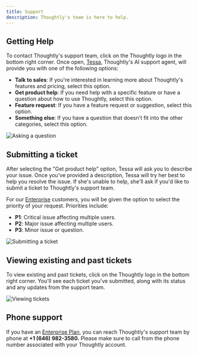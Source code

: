 ```yaml
---
title: Support
description: Thoughtly's team is here to help.
---
```


## Getting Help

To contact Thoughtly's support team, click on the Thoughtly logo in the bottom right corner. Once open, [Tessa](/resources/faq#who-is-tessa), Thoughtly's AI support agent, will provide you with one of the following options:

- **Talk to sales**: If you're interested in learning more about Thoughtly's features and pricing, select this option.
- **Get product help**: If you need help with a specific feature or have a question about how to use Thoughtly, select this option.
- **Feature request**: If you have a feature request or suggestion, select this option.
- **Something else**: If you have a question that doesn't fit into the other categories, select this option.

![Asking a question](/images/gifs/getting-help.gif)

## Submitting a ticket

After selecting the "Get product help" option, Tessa will ask you to describe your issue. Once you've provided a description, Tessa will try her best to help you resolve the issue. If she's unable to help, she'll ask if you'd like to submit a ticket to Thoughtly's support team.

For our [Enterprise](/resources/faq#what-is-thoughtly-enterprise) customers, you will be given the option to select the priority of your request. Priorities include:

- **P1**: Critical issue affecting multiple users.
- **P2**: Major issue affecting multiple users.
- **P3**: Minor issue or question.

![Submitting a ticket](/images/gifs/submitting-ticket.gif)

## Viewing existing and past tickets

To view existing and past tickets, click on the Thoughtly logo in the bottom right corner. You'll see each ticket you've submitted, along with its status and any updates from the support team.

![Viewing tickets](/images/gifs/viewing-tickets.gif)

## Phone support

If you have an [Enterprise Plan](/resources/faq#what-is-thoughtly-enterprise), you can reach Thoughtly's support team by phone at **+1 (646) 982-3580.** Please make sure to call from the phone number associated with your Thoughtly account.
